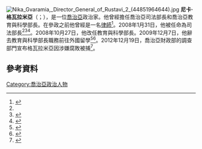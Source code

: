 {{Orphan|time=2015-12-14T09:23:38+00:00}}
{{NoteTA
|1=zh-cn:格鲁吉亚; zh-hk:喬治亞; zh-tw:喬治亞; zh-sg:格鲁吉亚
}}
[[File:Nika_Gvaramia,_Director_General_of_Rustavi_2_(44851964644).jpg|thumb]]
'''尼卡·格瓦拉米亞'''（{{lang-ka|ნიკოლოზ [ნიკა] გვარამია}}；{{bd|1976年|6月29日}}），是一位[[喬治亞|喬治亞]]政治家。他曾經擔任喬治亞司法部長和喬治亞教育與科學部長。在參政之前他曾經是一名[[律師|律師]]<ref name=Min>{{cite web |url=http://justice.gov.ge/index.php?sec_id=187&lang_id=ENG |title=Ministry of Justice of Georgia. Nika Gvaramia - 2008/01/31 - 2008/10/27 |accessdate=2011-04-25 |deadurl=yes |archiveurl=https://web.archive.org/web/20110817000237/http://www.justice.gov.ge/index.php?sec_id=187&lang_id=ENG |archivedate=2011-08-17 }}</ref>。2008年1月31日，他被任命為司法部長<ref name=Min/><ref>{{cite news |url=http://www.civil.ge/eng/article.php?id=17023 |title=Cabinet Wins Confidence Vote |publisher=Civil Georgia |date=2008-01-31 |accessdate=2011-04-25 |archive-date=2012-09-18 |archive-url=https://web.archive.org/web/20120918012444/http://www.civil.ge/eng/article.php?id=17023 |dead-url=no }}</ref><ref>{{cite news |url=http://www.civil.ge/eng/article.php?id=16984 |title=New Cabinet Named |publisher=Civil Georgia |date=2008-01-24 |accessdate=2011-04-25 |archive-date=2012-09-18 |archive-url=https://web.archive.org/web/20120918012449/http://www.civil.ge/eng/article.php?id=16984 |dead-url=no }}</ref>。2008年10月27日，他改任教育與科學部長。2009年12月7日，他辭去教育與科學部長職務前往外國留學<ref>{{cite news |url=http://georgiamediacentre.com/content/carousel_starts_its_turn_education_minister_quits |title=The carousel starts its turn as education minister quits |publisher=Georgian International Media Centre |date=2009-12-07 |accessdate=2011-04-25}}</ref><ref>{{cite web |url=http://www.government.gov.ge/index.php?lang_id=ENG&sec_id=157&info_id=29959 |title=Staff Changes in the Government |accessdate=2011-04-25 |deadurl=yes |archiveurl=https://web.archive.org/web/20110928081955/http://www.government.gov.ge/index.php?lang_id=ENG&sec_id=157&info_id=29959 |archivedate=2011-09-28 }}</ref>。2012年12月19日，喬治亞財政部的調查部門宣布格瓦拉米亞因涉嫌腐敗被捕<ref>{{Cite web |url=http://www.civil.ge/eng/article.php?id=25564 |title=civil.ge - Ex-minister arrested |accessdate=2015-12-14 |archive-date=2015-12-22 |archive-url=https://web.archive.org/web/20151222081459/http://www.civil.ge/eng/article.php?id=25564 |dead-url=no }}</ref>。

==參考資料==
{{Reflist}}

{{DEFAULTSORT:Gvaramia}}
[[Category:喬治亞政治人物|Category:喬治亞政治人物]]
{{bio-stub}}